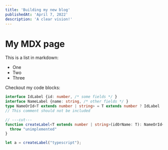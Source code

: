 ```yaml
---
title: 'Building my new blog'
publishedAt: 'April 7, 2022'
description: 'A clear vision!'
---
```


# My MDX page

This is a list in markdown:

- One
- Two
- Three

Checkout my code blocks:

```ts twoslash
interface IdLabel {id: number, /* some fields */ }
interface NameLabel {name: string, /* other fields */ }
type NameOrId<T extends number | string> = T extends number ? IdLabel : NameLabel;
// This comment should not be included

// ---cut---
function createLabel<T extends number | string>(idOrName: T): NameOrId<T> {
  throw "unimplemented"
}

let a = createLabel("typescript");
```